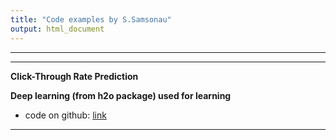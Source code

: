 ```yaml
---
title: "Code examples by S.Samsonau"
output: html_document
---
```


***
***

__Click-Through Rate Prediction__

__Deep learning (from h2o package) used for learning__

* code on github: [link](https://github.com/ssamsonau/ClickThrough/tree/h2o)

***